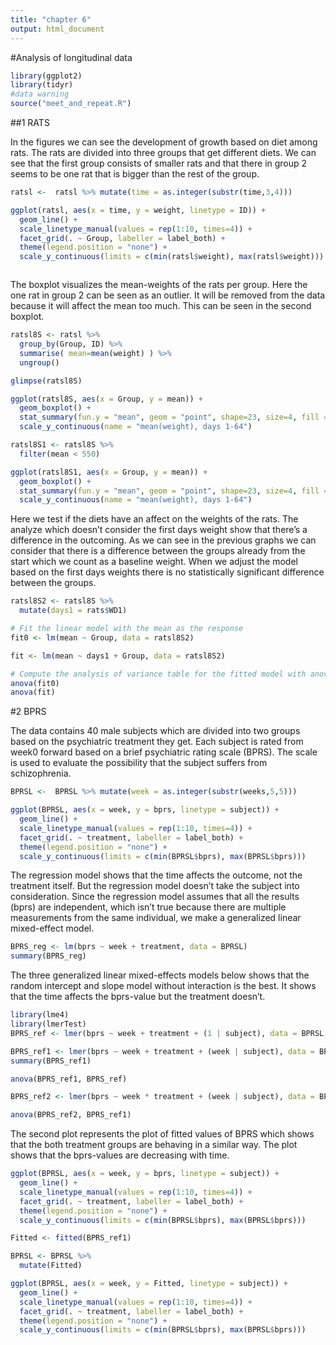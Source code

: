```yaml
---
title: "chapter 6"
output: html_document
---
```

#Analysis of longitudinal data   

```r

library(ggplot2)
library(tidyr)
#data warning
source("meet_and_repeat.R")


```

##1 RATS   

In the figures we can see the development of growth based on diet among rats. The rats are divided into three groups that get different diets. We can see that the first group consists of smaller rats and that there in group 2 seems to be one rat that is bigger than the rest of the group.   


```r

ratsl <-  ratsl %>% mutate(time = as.integer(substr(time,3,4)))

ggplot(ratsl, aes(x = time, y = weight, linetype = ID)) +
  geom_line() +
  scale_linetype_manual(values = rep(1:10, times=4)) +
  facet_grid(. ~ Group, labeller = label_both) +
  theme(legend.position = "none") + 
  scale_y_continuous(limits = c(min(ratsl$weight), max(ratsl$weight)))



```

The boxplot visualizes the mean-weights of the rats per group. Here the one rat in group 2 can be seen as an outlier. It will be removed from the data because it will affect the mean too much. This can be seen in the second boxplot.   

```r

ratsl8S <- ratsl %>%
  group_by(Group, ID) %>%
  summarise( mean=mean(weight) ) %>%
  ungroup()

glimpse(ratsl8S)

ggplot(ratsl8S, aes(x = Group, y = mean)) +
  geom_boxplot() +
  stat_summary(fun.y = "mean", geom = "point", shape=23, size=4, fill = "white") +
  scale_y_continuous(name = "mean(weight), days 1-64")

ratsl8S1 <- ratsl8S %>%
  filter(mean < 550)

ggplot(ratsl8S1, aes(x = Group, y = mean)) +
  geom_boxplot() +
  stat_summary(fun.y = "mean", geom = "point", shape=23, size=4, fill = "white") +
  scale_y_continuous(name = "mean(weight), days 1-64")


```


Here we test if the diets have an affect on the weights of the rats. The analyze which doesn't consider the first days weight show that there's a difference in the outcoming. As we can see in the previous graphs we can consider that there is a difference between the groups already from the start which we count as a baseline weight. When we adjust the model based on the first days weights there is no statistically significant difference between the groups.

```r

ratsl8S2 <- ratsl8S %>%
  mutate(days1 = rats$WD1)

# Fit the linear model with the mean as the response 
fit0 <- lm(mean ~ Group, data = ratsl8S2)

fit <- lm(mean ~ days1 + Group, data = ratsl8S2)

# Compute the analysis of variance table for the fitted model with anova()
anova(fit0)
anova(fit)
```

#2 BPRS

The data contains 40 male subjects which are divided into two groups based on the psychiatric treatment they get. Each subject is rated from week0 forward based on a brief psychiatric rating scale (BPRS). The scale is used to evaluate the possibility that the subject suffers from schizophrenia.

```r

BPRSL <-  BPRSL %>% mutate(week = as.integer(substr(weeks,5,5)))

ggplot(BPRSL, aes(x = week, y = bprs, linetype = subject)) +
  geom_line() +
  scale_linetype_manual(values = rep(1:10, times=4)) +
  facet_grid(. ~ treatment, labeller = label_both) +
  theme(legend.position = "none") + 
  scale_y_continuous(limits = c(min(BPRSL$bprs), max(BPRSL$bprs)))
```

The regression model shows that the time affects the outcome, not the treatment itself. But the regression model doesn't take the subject into consideration. Since the regression model assumes that all the results (bprs) are independent, which isn't true because there are multiple measurements from the same individual, we make a generalized linear mixed-effect model.

```r

BPRS_reg <- lm(bprs ~ week + treatment, data = BPRSL)
summary(BPRS_reg)

```


The three generalized linear mixed-effects models below shows that the random intercept and slope model without interaction is the best. It shows that the time affects the bprs-value but the treatment doesn't.

```r
library(lme4)
library(lmerTest)
BPRS_ref <- lmer(bprs ~ week + treatment + (1 | subject), data = BPRSL, REML = FALSE)

BPRS_ref1 <- lmer(bprs ~ week + treatment + (week | subject), data = BPRSL, REML = FALSE)
summary(BPRS_ref1)

anova(BPRS_ref1, BPRS_ref)

BPRS_ref2 <- lmer(bprs ~ week * treatment + (week | subject), data = BPRSL, REML = FALSE)

anova(BPRS_ref2, BPRS_ref1)
```

The second plot represents the plot of fitted values of BPRS which shows that the both treatment groups are behaving in a similar way. The plot shows that the bprs-values are decreasing with time.

```r
ggplot(BPRSL, aes(x = week, y = bprs, linetype = subject)) +
  geom_line() +
  scale_linetype_manual(values = rep(1:10, times=4)) +
  facet_grid(. ~ treatment, labeller = label_both) +
  theme(legend.position = "none") + 
  scale_y_continuous(limits = c(min(BPRSL$bprs), max(BPRSL$bprs)))

Fitted <- fitted(BPRS_ref1)

BPRSL <- BPRSL %>%
  mutate(Fitted)

ggplot(BPRSL, aes(x = week, y = Fitted, linetype = subject)) +
  geom_line() +
  scale_linetype_manual(values = rep(1:10, times=4)) +
  facet_grid(. ~ treatment, labeller = label_both) +
  theme(legend.position = "none") + 
  scale_y_continuous(limits = c(min(BPRSL$bprs), max(BPRSL$bprs)))

```


